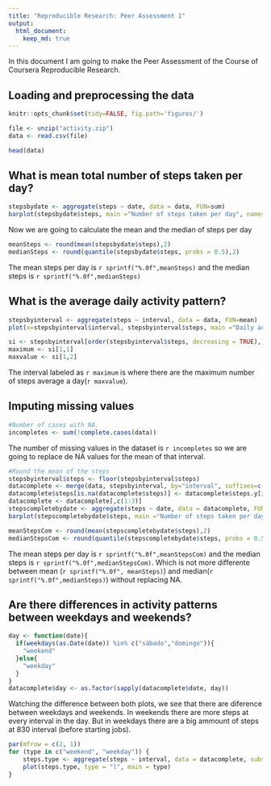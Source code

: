 ```yaml
---
title: "Reproducible Research: Peer Assessment 1"
output: 
  html_document:
    keep_md: true
---
```


In this document I am going to make the Peer Assessment of the Course of Coursera Reproducible Research.


## Loading and preprocessing the data
```r
knitr::opts_chunk$set(tidy=FALSE, fig.path='figures/')

file <- unzip("activity.zip")
data <- read.csv(file)

head(data)
```


## What is mean total number of steps taken per day?
```r
stepsbydate <- aggregate(steps ~ date, data = data, FUN=sum)
barplot(stepsbydate$steps, main ="Number of steps taken per day", names.arg=stepsbydate$date)
```

Now we are going to calculate the mean and the median of steps per day
```r
meanSteps <- round(mean(stepsbydate$steps),2)
medianSteps <- round(quantile(stepsbydate$steps, probs = 0.5),2)
```
The mean steps per day is `r sprintf("%.0f",meanSteps)` and the median steps is `r sprintf("%.0f",medianSteps)`

## What is the average daily activity pattern?
```r
stepsbyinterval <- aggregate(steps ~ interval, data = data, FUN=mean)
plot(x=stepsbyinterval$interval, stepsbyinterval$steps, main ="Daily activity pattern", type="l")
```

```r
si <- stepsbyinterval[order(stepsbyinterval$steps, decreasing = TRUE),]
maximum <- si[1,1]
maxvalue <- si[1,2]
```
The interval labeled as `r maximum` is where there are the maximum number of steps average a day(`r maxvalue`).


## Imputing missing values
```r
#Number of cases with NA.
incompletes <- sum(!complete.cases(data))
``` 

The number of missing values in the dataset is `r incompletes` so we are going to replace de NA values for the mean of that interval.

```r
#Round the mean of the steps
stepsbyinterval$steps <- floor(stepsbyinterval$steps)
datacomplete <- merge(data, stepsbyinterval, by="interval", suffixes=c("",".y"))
datacomplete$steps[is.na(datacomplete$steps)] <- datacomplete$steps.y[is.na(datacomplete$steps)]
datacomplete <- datacomplete[,c(1:3)]
stepscompletebydate <- aggregate(steps ~ date, data = datacomplete, FUN=sum)
barplot(stepscompletebydate$steps, main ="Number of steps taken per day with NA filled", names.arg=stepscompletebydate$date)
```

```r
meanStepsCom <- round(mean(stepscompletebydate$steps),2)
medianStepsCom <- round(quantile(stepscompletebydate$steps, probs = 0.5),2)
```
The mean steps per day is `r sprintf("%.0f",meanStepsCom)` and the median steps is `r sprintf("%.0f",medianStepsCom)`. Which is not more differente between mean (`r sprintf("%.0f", meanSteps)`) and median(`r sprintf("%.0f",medianSteps)`) without replacing NA.



## Are there differences in activity patterns between weekdays and weekends?

```r
day <- function(date){
  if(weekdays(as.Date(date)) %in% c("sábado","domingo")){
    "weekend"
  }else{
    "weekday"
  }
}
datacomplete$day <- as.factor(sapply(datacomplete$date, day))
```

Watching the difference between both plots, we see that there are diference between weekdays and weekends. In weekends there are more steps at every interval in the day. But in weekdays there are a big ammount of steps at 830 interval (before starting jobs).


```r
par(mfrow = c(2, 1))
for (type in c("weekend", "weekday")) {
    steps.type <- aggregate(steps ~ interval, data = datacomplete, subset = datacomplete$day == type, FUN = mean)
    plot(steps.type, type = "l", main = type)
}

```








